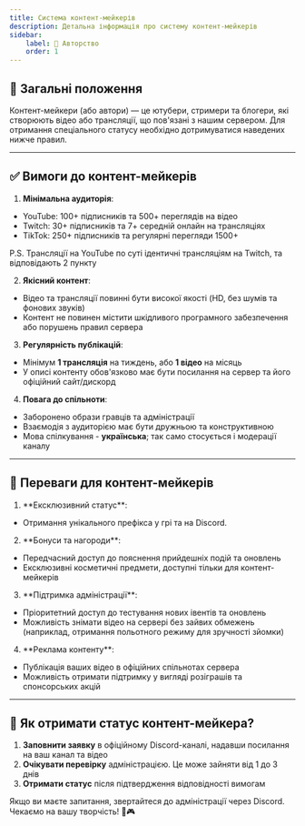 ```yaml
---
title: Система контент-мейкерів
description: Детальна інформація про систему контент-мейкерів
sidebar:
    label: 🎥 Авторство
    order: 1
---
```


## 📌 Загальні положення
Контент-мейкери (або автори) — це ютубери, стримери та блогери, які створюють відео або трансляції, що пов'язані з нашим сервером. Для отримання спеціального статусу необхідно дотримуватися наведених нижче правил.

---

## ✅ Вимоги до контент-мейкерів
1. **Мінімальна аудиторія**:
- YouTube: 100+ підписників та 500+ переглядів на відео
- Twitch: 30+ підписників та 7+ середній онлайн на трансляціях
- TikTok: 250+ підписників та регулярні перегляди 1500+

P.S. Трансляції на YouTube по суті ідентичні трансляціям на Twitch, та відповідають 2 пункту

2. **Якісний контент**:
- Відео та трансляції повинні бути високої якості (HD, без шумів та фонових звуків)
- Контент не повинен містити шкідливого програмного забезпечення або порушень правил сервера
3. **Регулярність публікацій**:
- Мінімум **1 трансляція** на тиждень, або **1 відео** на місяць
- У описі контенту обов'язково має бути посилання на сервер та його офіційний сайт/дискорд
4. **Повага до спільноти**:
- Заборонено образи гравців та адміністрації
- Взаємодія з аудиторією має бути дружньою та конструктивною
- Мова спілкування - **українська**; так само стосується і модерації каналу

---

## 🎁 Переваги для контент-мейкерів
1. <p style={{ fontWeight: 'bold', color: 'white' }}>**Ексклюзивний статус**:</p>
- Отримання унікального префікса у грі та на Discord.

2. <p style={{ fontWeight: 'bold', color: 'white' }}>**Бонуси та нагороди**:</p>
- Передчасний доступ до пояснення прийдешніх подій та оновлень
- Ексклюзивні косметичні предмети, доступні тільки для контент-мейкерів
3. <p style={{ fontWeight: 'bold', color: 'white' }}>**Підтримка адміністрації**:</p>
- Пріоритетний доступ до тестування нових івентів та оновлень
- Можливість знімати відео на сервері без зайвих обмежень (наприклад, отримання польотного режиму для зручності зйомки)

4. <p style={{ fontWeight: 'bold', color: 'white' }}>**Реклама контенту**:</p>
- Публікація ваших відео в офіційних спільнотах сервера
- Можливість отримати підтримку у вигляді розіграшів та спонсорських акцій

---

## 📩 Як отримати статус контент-мейкера?
1. **Заповнити заявку** в офіційному Discord-каналі, надавши посилання на ваш канал та відео
2. **Очікувати перевірку** адміністрацією. Це може зайняти від 1 до 3 днів
3. **Отримати статус** після підтвердження відповідності вимогам

Якщо ви маєте запитання, звертайтеся до адміністрації через Discord. Чекаємо на вашу творчість! 🎥🎮